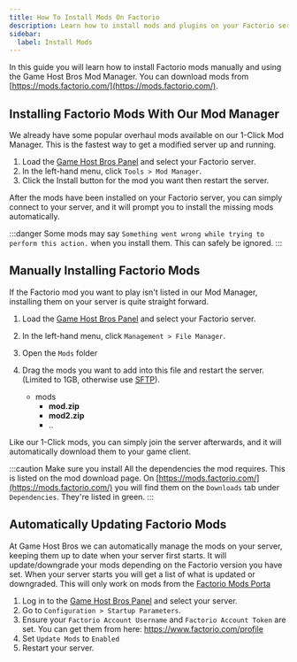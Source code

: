 ```yaml
---
title: How To Install Mods On Factorio
description: Learn how to install mods and plugins on your Factorio server.
sidebar:
  label: Install Mods
---
```


In this guide you will learn how to install Factorio mods manually and using the Game Host Bros Mod Manager. You can download mods from [https://mods.factorio.com/](https://mods.factorio.com/).

## Installing Factorio Mods With Our Mod Manager

We already have some popular overhaul mods available on our 1-Click Mod Manager. This is the fastest way to get a modified server up and running.
<Steps>
1. Load the [Game Host Bros Panel](https://panel.gamehostbros.com/) and select your Factorio server.
2. In the left-hand menu, click `Tools > Mod Manager`.
3. Click the Install button for the mod you want then restart the server.
</Steps>
After the mods have been installed on your Factorio server, you can simply connect to your server, and it will prompt you to install the missing mods automatically.

:::danger
Some mods may say `Something went wrong while trying to perform this action.` when you install them. This can safely be ignored.
:::

## Manually Installing Factorio Mods

If the Factorio mod you want to play isn't listed in our Mod Manager, installing them on your server is quite straight forward.
<Steps>
1. Load the [Game Host Bros Panel](https://panel.gamehostbros.com/) and select your Factorio server.
2. In the left-hand menu, click `Management > File Manager`.
3. Open the `Mods` folder
4. Drag the mods you want to add into this file and restart the server. (Limited to 1GB, otherwise use [SFTP](/getting-started/uploading-files/)).
   <FileTree>
   
   - mods
     - **mod.zip**
     - **mod2.zip**
     - ..
   </FileTree>
</Steps>
Like our 1-Click mods, you can simply join the server afterwards, and it will automatically download them to your game client.

:::caution
Make sure you install All the dependencies the mod requires. This is listed on the mod download page. On [https://mods.factorio.com/](https://mods.factorio.com/) you will find them on the `Downloads` tab under `Dependencies`. They're listed in green.
:::

## Automatically Updating Factorio Mods

At Game Host Bros we can automatically manage the mods on your server, keeping them up to date when your server first starts. It will update/downgrade your mods depending on the Factorio version you have set. When your server starts you will get a list of what is updated or downgraded. This will only work on mods from the [Factorio Mods Porta](https://mods.factorio.com/)

1. Log in to the [Game Host Bros Panel](https://panel.gamehostbros.com/) and select your server.
2. Go to `Configuration > Startup Parameters`.
3. Ensure your `Factorio Account Username` and `Factorio Account Token` are set. You can get them from here: https://www.factorio.com/profile
4. Set `Update Mods` to `Enabled`
5. Restart your server.